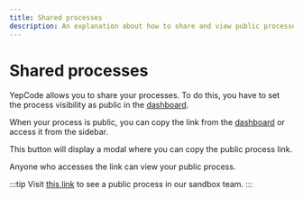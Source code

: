 ```yaml
---
title: Shared processes
description: An explanation about how to share and view public processes
---
```



# Shared processes

YepCode allows you to share your processes. To do this, you have to set the process visibility as public in the [dashboard](/docs/processes/dashboard).

When your process is public, you can copy the link from the [dashboard](/docs/processes/dashboard) or access it from the sidebar.

<Screenshot src="share-process-btn.png" />

This button will display a modal where you can copy the public process link.

<Screenshot src="share-process-modal.png" />

Anyone who accesses the link can view your public process.

<Screenshot src="public-process.png" />

:::tip
Visit [this link](https://cloud.yepcode.io/public/sandbox/processes/sample-dollar-cost-averaging-on-crypto-exchange) to see a public process in our sandbox team.
:::
